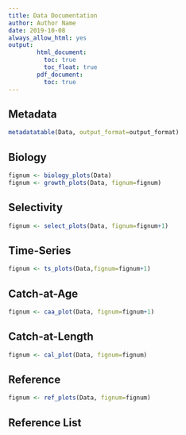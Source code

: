 ```yaml
---
title: Data Documentation 
author: Author Name 
date: 2019-10-08 
always_allow_html: yes
output: 
        html_document:
          toc: true
          toc_float: true
        pdf_document:
          toc: true
---
```



## Metadata
```r
metadatatable(Data, output_format=output_format)
```
## Biology
```r
fignum <- biology_plots(Data)
fignum <- growth_plots(Data, fignum=fignum)
```

## Selectivity
```r
fignum <- select_plots(Data, fignum=fignum+1)
```

## Time-Series
```r
fignum <- ts_plots(Data,fignum=fignum+1)
```

## Catch-at-Age
```r
fignum <- caa_plot(Data, fignum=fignum+1)
```

## Catch-at-Length
```r
fignum <- cal_plot(Data, fignum=fignum)
```

## Reference
```r
fignum <- ref_plots(Data, fignum=fignum)
```

## Reference List
